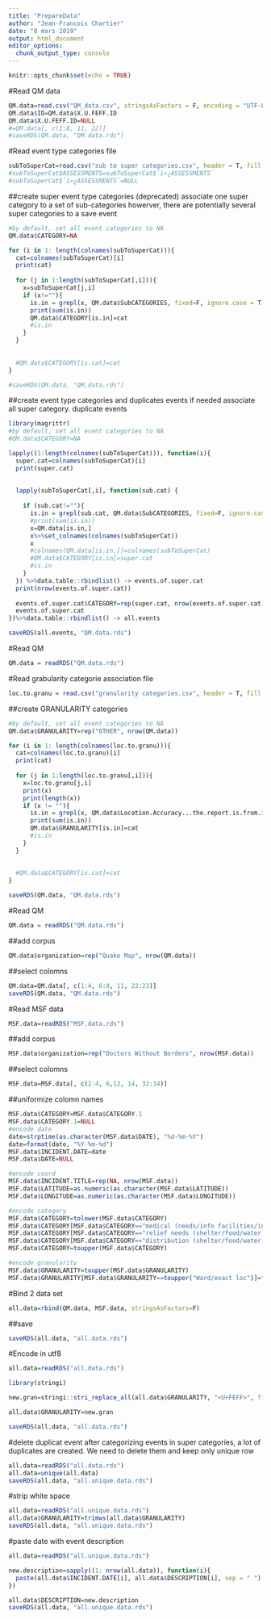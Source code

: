```yaml
---
title: "PrepareData"
author: "Jean-Francois Chartier"
date: "8 mars 2019"
output: html_document
editor_options: 
  chunk_output_type: console
---
```


```r
knitr::opts_chunk$set(echo = TRUE)
```

#Read QM data
```r
QM.data=read.csv("QM_data.csv", stringsAsFactors = F, encoding = "UTF-8")
QM.data$ID=QM.data$X.U.FEFF.ID
QM.data$X.U.FEFF.ID=NULL
#=QM.data[, c(1:8, 11, 22)]
#saveRDS(QM.data, "QM.data.rds")
```

#Read event type categories file
```r
subToSuperCat=read.csv("sub to super categories.csv", header = T, fill = T, strip.white = T, stringsAsFactors=F, check.names=F, encoding = "UTF-8")
#subToSuperCat$ASSESSMENTS=subToSuperCat$`ï»¿ASSESSMENTS`
#subToSuperCat$`ï»¿ASSESSMENTS`=NULL
```


##create super event type categories
(deprecated)
associate one super category to a set of sub-categories
howerver, there are potentially several super categories to a save event
```r
#by default, set all event categories to NA
QM.data$CATEGORY=NA

for (i in 1: length(colnames(subToSuperCat))){
  cat=colnames(subToSuperCat)[i]
  print(cat)
  
  for (j in 1:length(subToSuperCat[,i])){
    x=subToSuperCat[j,i]
    if (x!=""){
      is.in = grepl(x, QM.data$SubCATEGORIES, fixed=F, ignore.case = T)
      print(sum(is.in))
      QM.data$CATEGORY[is.in]=cat
      #is.in
    }
  }
  
  
  #QM.data$CATEGORY[is.cat]=cat
}

```


```r
#saveRDS(QM.data, "QM.data.rds")
```



##create event type categories and duplicates events if needed
associate all super category. duplicate events
```r
library(magrittr)
#by default, set all event categories to NA
#QM.data$CATEGORY=NA

lapply((1:length(colnames(subToSuperCat))), function(i){
  super.cat=colnames(subToSuperCat)[i]
  print(super.cat)
  
  
  lapply(subToSuperCat[,i], function(sub.cat) {
    
    if (sub.cat!=""){
      is.in = grepl(sub.cat, QM.data$SubCATEGORIES, fixed=F, ignore.case = T)
      #print(sum(is.in))
      x=QM.data[is.in,]
      x%>%set_colnames(colnames(subToSuperCat))
      x
      #colnames(QM.data[is.in,])=colnames(subToSuperCat)
      #QM.data$CATEGORY[is.in]=super.cat
      #is.in
    }
  }) %>%data.table::rbindlist() -> events.of.super.cat
  print(nrow(events.of.super.cat))
  
  events.of.super.cat$CATEGORY=rep(super.cat, nrow(events.of.super.cat))
  events.of.super.cat
})%>%data.table::rbindlist() -> all.events

```

```r
saveRDS(all.events, "QM.data.rds")
```


#Read QM
```r
QM.data = readRDS("QM.data.rds")
```


#Read grabularity categorie association file
```r
loc.to.granu = read.csv("granularity categories.csv", header = T, fill = T, strip.white = T, stringsAsFactors=F, check.names=F, encoding = "UTF-8")
```


##create GRANULARITY categories
```r
#by default, set all event categories to NA
QM.data$GRANULARITY=rep("OTHER", nrow(QM.data))

for (i in 1: length(colnames(loc.to.granu))){
  cat=colnames(loc.to.granu)[i]
  print(cat)
  
  for (j in 1:length(loc.to.granu[,i])){
    x=loc.to.granu[j,i]
    print(x)
    print(length(x))
    if (x != ""){
      is.in = grepl(x, QM.data$Location.Accuracy...the.report.is.from.in.this, fixed=F, ignore.case = T)
      print(sum(is.in))
      QM.data$GRANULARITY[is.in]=cat
      #is.in
    }
  }
  
  
  #QM.data$CATEGORY[is.cat]=cat
}
```

```r
saveRDS(QM.data, "QM.data.rds")
```

#Read QM
```r
QM.data = readRDS("QM.data.rds")
```

##add corpus
```r
QM.data$organization=rep("Quake Map", nrow(QM.data))
```

##select colomns
```r
QM.data=QM.data[, c(1:4, 6:8, 11, 22:23)]
saveRDS(QM.data, "QM.data.rds")
```


#Read MSF data
```r
MSF.data=readRDS("MSF.data.rds")

```


##add corpus
```r
MSF.data$organization=rep("Doctors Without Borders", nrow(MSF.data))
```

##select colomns
```r
MSF.data=MSF.data[, c(2:4, 6,12, 14, 32:34)]

```

##uniformize colomn names
```r
MSF.data$CATEGORY=MSF.data$CATEGORY.1
MSF.data$CATEGORY.1=NULL
#encode date
date=strptime(as.character(MSF.data$DATE), "%d-%m-%Y")
date=format(date, "%Y-%m-%d")
MSF.data$INCIDENT.DATE=date
MSF.data$DATE=NULL

#encode coord
MSF.data$INCIDENT.TITLE=rep(NA, nrow(MSF.data))
MSF.data$LATITUDE=as.numeric(as.character(MSF.data$LATITUDE))
MSF.data$LONGITUDE=as.numeric(as.character(MSF.data$LONGITUDE))

#encode category
MSF.data$CATEGORY=tolower(MSF.data$CATEGORY)
MSF.data$CATEGORY[MSF.data$CATEGORY=="medical (needs/info facilities/interventions)"]="MEDICAL"
MSF.data$CATEGORY[MSF.data$CATEGORY=="relief needs (shelter/food/water)"]="RELIEF NEEDS"
MSF.data$CATEGORY[MSF.data$CATEGORY=="distribution (shelter/food/water)"]="DISTRIBUTION"
MSF.data$CATEGORY=toupper(MSF.data$CATEGORY)

#encode granularity
MSF.data$GRANULARITY=toupper(MSF.data$GRANULARITY)
MSF.data$GRANULARITY[MSF.data$GRANULARITY==toupper("Ward/exact loc")]="WARD/EXACT LOCATION"

```



#Bind 2 data set
```r
all.data=rbind(QM.data, MSF.data, stringsAsFactors=F)
```
##save
```r
saveRDS(all.data, "all.data.rds")
```

#Encode in utf8
```r
all.data=readRDS("all.data.rds")

library(stringi)

new.gran=stringi::stri_replace_all(all.data$GRANULARITY, "<U+FEFF>", fixed = T) 

all.data$GRANULARITY=new.gran

saveRDS(all.data, "all.data.rds")
```

#delete duplicat event
after categorizing events in super categories, a lot of duplicates are created. We need to delete them and keep only unique row
```r
all.data=readRDS("all.data.rds")
all.data=unique(all.data)
saveRDS(all.data, "all.unique.data.rds")

```

#strip white space
```r
all.data=readRDS("all.unique.data.rds")
all.data$GRANULARITY=trimws(all.data$GRANULARITY)
saveRDS(all.data, "all.unique.data.rds")

```

#paste date with event description
```r
all.data=readRDS("all.unique.data.rds")

new.description=sapply((1: nrow(all.data)), function(i){
  paste(all.data$INCIDENT.DATE[i], all.data$DESCRIPTION[i], sep = " ")
})

all.data$DESCRIPTION=new.description
saveRDS(all.data, "all.unique.data.rds")
```

